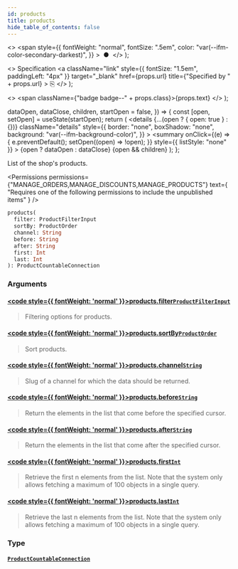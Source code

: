 ```yaml
---
id: products
title: products
hide_table_of_contents: false
---
```


  <>
    <span
      style={{
        fontWeight: "normal",
        fontSize: ".5em",
        color: "var(--ifm-color-secondary-darkest)",
      }}
    >
      &nbsp;●&nbsp;
    </span>
  </>
);

  <>
    Specification
    <a
      className="link"
      style={{ fontSize: "1.5em", paddingLeft: "4px" }}
      target="\_blank"
      href={props.url}
      title={"Specified by " + props.url}
    >
      ⎘
    </a>
  </>
);

  <>
    <span className={"badge badge--" + props.class}>{props.text}</span>
  </>
);


  dataOpen,
  dataClose,
  children,
  startOpen = false,
}) => {
  const [open, setOpen] = useState(startOpen);
  return (
    <details
      {...(open ? { open: true } : {})}
      className="details"
      style={{
        border: "none",
        boxShadow: "none",
        background: "var(--ifm-background-color)",
      }}
    >
      <summary
        onClick={(e) => {
          e.preventDefault();
          setOpen((open) => !open);
        }}
        style={{ listStyle: "none" }}
      >
        {open ? dataOpen : dataClose}
      </summary>
      {open && children}
    </details>
  );
};

List of the shop's products.

<Permissions
  permissions={"MANAGE_ORDERS,MANAGE_DISCOUNTS,MANAGE_PRODUCTS"}
  text={
    "Requires one of the following permissions to include the unpublished items"
  }
/>

```graphql
products(
  filter: ProductFilterInput
  sortBy: ProductOrder
  channel: String
  before: String
  after: String
  first: Int
  last: Int
): ProductCountableConnection
```

### Arguments

#### [<code style={{ fontWeight: 'normal' }}>products.<b>filter</b></code>](#)<Bullet />[`ProductFilterInput`](../../../api-storefront/products/inputs/product-filter-input) <Badge class="secondary" text="input"/>

> Filtering options for products.

#### [<code style={{ fontWeight: 'normal' }}>products.<b>sortBy</b></code>](#)<Bullet />[`ProductOrder`](../../../api-storefront/products/inputs/product-order) <Badge class="secondary" text="input"/>

> Sort products.

#### [<code style={{ fontWeight: 'normal' }}>products.<b>channel</b></code>](#)<Bullet />[`String`](../../../api-storefront/miscellaneous/scalars/string) <Badge class="secondary" text="scalar"/>

> Slug of a channel for which the data should be returned.

#### [<code style={{ fontWeight: 'normal' }}>products.<b>before</b></code>](#)<Bullet />[`String`](../../../api-storefront/miscellaneous/scalars/string) <Badge class="secondary" text="scalar"/>

> Return the elements in the list that come before the specified cursor.

#### [<code style={{ fontWeight: 'normal' }}>products.<b>after</b></code>](#)<Bullet />[`String`](../../../api-storefront/miscellaneous/scalars/string) <Badge class="secondary" text="scalar"/>

> Return the elements in the list that come after the specified cursor.

#### [<code style={{ fontWeight: 'normal' }}>products.<b>first</b></code>](#)<Bullet />[`Int`](../../../api-storefront/miscellaneous/scalars/int) <Badge class="secondary" text="scalar"/>

> Retrieve the first n elements from the list. Note that the system only allows fetching a maximum of 100 objects in a single query.

#### [<code style={{ fontWeight: 'normal' }}>products.<b>last</b></code>](#)<Bullet />[`Int`](../../../api-storefront/miscellaneous/scalars/int) <Badge class="secondary" text="scalar"/>

> Retrieve the last n elements from the list. Note that the system only allows fetching a maximum of 100 objects in a single query.

### Type

#### [`ProductCountableConnection`](../../../api-storefront/products/objects/product-countable-connection) <Badge class="secondary" text="object"/>

>

